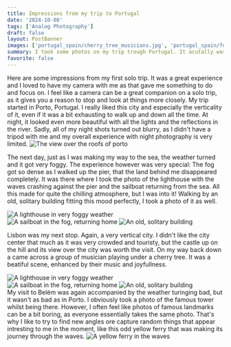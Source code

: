 ```yaml
---
title: Impressions from my trip to Portugal 
date: '2024-10-08'
tags: ['Analog Photography']
draft: false
layout: PostBanner
images: ['portugal_spain/cherry_tree_musicians.jpg', 'portugal_spain/foggy_lighthouse.jpg', 'portugal_spain/foggy_sailboat.jpg', 'portugal_spain/yellow_ferry.jpg']
summary: I took some photos on my trip trough Portugal. It acutally was my first solo trip and I enjoyed it a lot.
favorite: false
---
```

<div className="xl:flex gap-2 items-center">
Here are some impressions from my first solo trip. It was a great experience and I loved to have my camera with me as that gave me something to do and focus on. 
I feel like a camera can be a great companion on a solo trip, as it gives you a reason to stop and look at things more closely.   
My trip started in Porto, Portugal. I really liked this city and especially the verticality of it, even if it was a bit exhausting to walk up and down all the time.
At night, it looked even more beautiful with all the lights and the reflections in the river. 
Sadly, all of my night shots turned out blurry, as I didn't have a tripod with me and my overall experience with night photography is very limited.
<Image width={1000} height={1000} priority className="rounded-lg object-cover xl:max-w-sm" src='portugal_spain/porto_roofs.jpg' alt="The view over the roofs of porto" />
</div>

The next day, just as I was making my way to the sea, the weather turned and it got very foggy. The experience however was very special: The fog got so dense as I walked up the pier, that the land behind me disappeared completely. 
It was there where I took the photo of the lighthouse with the waves crashing against the pier and the sailboat returning from the sea. 
All this made for quite the chilling atmosphere, but I was into it! Walking by an old, solitary building fitting this mood perfectly, I took a photo of it as well.


<div className="columns-1 gap-8 sm:columns-3">
  <Image width={1000} height={1000} priority className="rounded-lg mt-0" src='portugal_spain/foggy_lighthouse.jpg' alt="A lighthouse in very foggy weather" />
  <Image width={1000} height={1000} priority className="rounded-lg" src='portugal_spain/foggy_sailboat.jpg' alt="A sailboat in the fog, returning home" />
  <Image width={1000} height={1000} priority className="rounded-lg" src='portugal_spain/lonely_building.jpg' alt="An old, solitary building" />
</div>

Lisbon was my next stop. Again, a very vertical city. I didn't like the city center that much as it was very crowded and touristy, but the castle up on the hill and its view over the city was worth the visit. 
On my way back down a came across a group of musician playing under a cherry tree. It was a beatiful scene, enhanced by their music and joyfullness.

<div className="columns-1 gap-8 sm:columns-3">
  <Image width={1000} height={1000} priority className="rounded-lg mt-0" src='portugal_spain/lisbao_castle.jpg' alt="A lighthouse in very foggy weather" />
  <Image width={1000} height={1000} priority className="rounded-lg" src='portugal_spain/lisbao_castle_view.jpg' alt="A sailboat in the fog, returning home" />
  <Image width={1000} height={1000} priority className="rounded-lg" src='portugal_spain/cherry_tree_musicians.jpg' alt="An old, solitary building" />
</div>

<div className="xl:flex gap-2 items-center">
My visit to Belém was again accompanied by the weather turinging bad, but it wasn't as bad as in Porto. I obviously took a photo of the famous tower whilst being there.
However, I often feel like photos of famous landmarks can be a bit boring, as everyone essentially takes the same photo.   
That's why I like to try to find new angles ore capture random things that appear intresting to me in the moment, like this odd yellow ferry that was making its journey through the waves.
<Image width={1000} height={1000} priority className="rounded-lg object-cover xl:max-w-sm" src='portugal_spain/yellow_ferry.jpg' alt="A yellow ferry in the waves" />
</div>